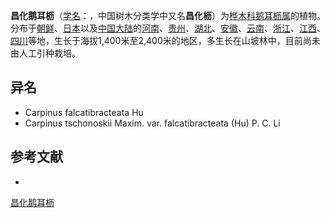 {{Multiple issues|
{{No footnotes|time=2021-06-25T04:30:41+00:00}}
{{Refimprove|time=2021-06-25T04:30:41+00:00}}
}}
{{Speciesbox
| name = 昌化鹅耳枥
| status = 
| status_system = 
| image =
| genus = Carpinus
| species = tschonoskii
| authority = Maxim.
| subdivision_ranks =[[变种|变种]]
| subdivision =
* 昌化鹅耳枥 ''C. t.'' var. ''tschonoskii''
* [[镰苞鹅耳枥|镰苞鹅耳枥]] ''C. t.'' var. ''falcatibracteata''
}}

'''昌化鹅耳枥'''（[[学名|学名]]：{{lang|la|''Carpinus tschonoskii''}}，中国树木分类学中又名'''昌化枥'''）为[[桦木科|桦木科]][[鹅耳枥属|鹅耳枥属]]的植物。分布于[[朝鲜|朝鲜]]、[[日本|日本]]以及[[中国大陆|中国大陆]]的[[河南|河南]]、[[贵州|贵州]]、[[湖北|湖北]]、[[安徽|安徽]]、[[云南|云南]]、[[浙江|浙江]]、[[江西|江西]]、[[四川|四川]]等地，生长于海拔1,400米至2,400米的地区，多生长在山坡林中，目前尚未由人工引种栽培。

== 异名 ==
* Carpinus falcatibracteata Hu
* Carpinus tschonoskii Maxim. var. falcatibracteata (Hu) P. C. Li

== 参考文献 ==
<div class="references-small">
* {{cite web| url =http://www.bioinfo.cn/db05/KmzwSpecies.php?action=view&id=2328| title =昌化鹅耳枥（原变种）| work =《中国高等植物数据库全库》| publisher =中国科学院微生物研究所| author =昆明植物研究所| accessdate =2009-02-23| archive-date =2018-10-05| archive-url =https://web.archive.org/web/20181005020838/http://www.bioinfo.cn/db05/KmzwSpecies.php?action=view&id=2328| dead-url =yes}}
</div>
{{Taxonbar|from=Q1037138}}

[[Category:鹅耳枥属|昌化鹅耳枥]]


{{植物小作品}}